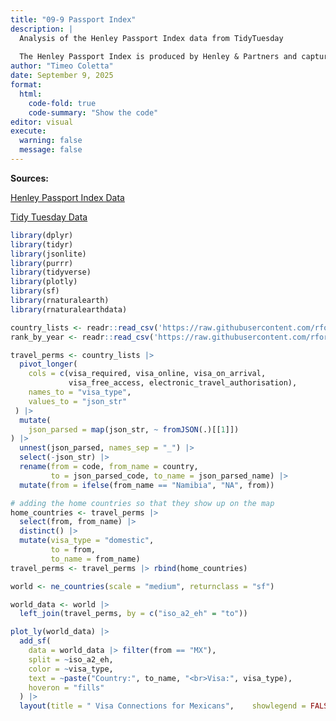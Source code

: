 ```yaml
---
title: "09-9 Passport Index"
description: |
  Analysis of the Henley Passport Index data from TidyTuesday
  
  The Henley Passport Index is produced by Henley & Partners and captures the number of countries to which travelers in possession of each passport in the world may enter visa free.
author: "Timeo Coletta"
date: September 9, 2025
format: 
  html:
    code-fold: true
    code-summary: "Show the code"
editor: visual
execute:
  warning: false
  message: false
---
```


**Sources:**

<a href = "https://www.henleyglobal.com/passport-index/about" target = "_blank" > Henley Passport Index Data </a>

<a href = "https://github.com/rfordatascience/tidytuesday/tree/main/data/2025/2025-09-09" target = "_blank" > Tidy Tuesday Data</a>

```r
library(dplyr)
library(tidyr)
library(jsonlite)
library(purrr)
library(tidyverse)
library(plotly)
library(sf)
library(rnaturalearth)
library(rnaturalearthdata)

country_lists <- readr::read_csv('https://raw.githubusercontent.com/rfordatascience/tidytuesday/main/data/2025/2025-09-09/country_lists.csv')
rank_by_year <- readr::read_csv('https://raw.githubusercontent.com/rfordatascience/tidytuesday/main/data/2025/2025-09-09/rank_by_year.csv')
```

```r
travel_perms <- country_lists |> 
  pivot_longer(
    cols = c(visa_required, visa_online, visa_on_arrival, 
             visa_free_access, electronic_travel_authorisation),
    names_to = "visa_type",
    values_to = "json_str"
 ) |> 
  mutate(
    json_parsed = map(json_str, ~ fromJSON(.)[[1]])
) |> 
  unnest(json_parsed, names_sep = "_") |> 
  select(-json_str) |> 
  rename(from = code, from_name = country,
         to = json_parsed_code, to_name = json_parsed_name) |> 
  mutate(from = ifelse(from_name == "Namibia", "NA", from)) 

# adding the home countries so that they show up on the map
home_countries <- travel_perms |> 
  select(from, from_name) |> 
  distinct() |> 
  mutate(visa_type = "domestic",
         to = from,
         to_name = from_name)
travel_perms <- travel_perms |> rbind(home_countries)

world <- ne_countries(scale = "medium", returnclass = "sf")

world_data <- world |> 
  left_join(travel_perms, by = c("iso_a2_eh" = "to"))

```

```r
plot_ly(world_data) |> 
  add_sf(
    data = world_data |> filter(from == "MX"),
    split = ~iso_a2_eh,
    color = ~visa_type,
    text = ~paste("Country:", to_name, "<br>Visa:", visa_type),
    hoveron = "fills"
  ) |> 
  layout(title = " Visa Connections for Mexicans",    showlegend = FALSE)
```

```         
```
